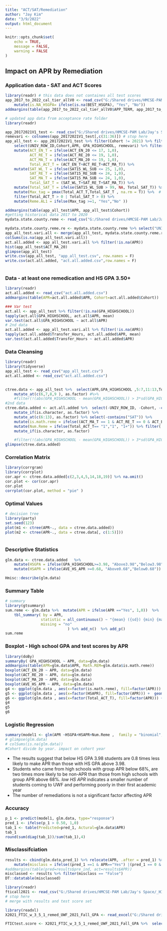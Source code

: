 ---
title: "ACT/SAT/Remediation"
author: "Jay Kim"
date: "3/9/2022"
output: html_document
---

```{r setup, include=FALSE}
knitr::opts_chunk$set(
	echo = TRUE,
	message = FALSE,
	warning = FALSE
)
```

## Impact on APR by Remediation

### Application data - SAT and ACT Scores

```{r eval=FALSE, include=FALSE}
library(readr) # this data does not containes all test scores
app_2017_to_2022_cal_tier_allV0 <- read_csv("G:/Shared drives/HMCSE-PAM Lab/Jay's Space/2021 Active Projects/08/ACCEPTANCE RATE/app_2017_to_2022_cal_tier_allV0.csv") %>% 
    mutate(is.NA_HSGPA= ifelse(is.na(BEST_HSGPA), "Yes", "No"))
addmargins(table(app_2017_to_2022_cal_tier_allV0$APP_TERM, app_2017_to_2022_cal_tier_allV0$is.NA_HSGPA))

# updated app data from acceptance rate folder
library(readr)

app_20172021V1_test <- read_csv("G:/Shared drives/HMCSE-PAM Lab/Jay's Space/2021 Active Projects/08/ACCEPTANCE RATE/app_20172021V1_test.csv") 
remevari <- colnames(app_20172021V1_test[,c(31:36)]) # stop here
app_all_test <- app_20172021V1_test %>% filter(Cohort != 2021) %>% filter(GPA_HIGHSCHOOL >= 3.50) %>% 
    select(UNIV_ROW_ID,Cohort,APR, GPA_HIGHSCHOOL, remevari) %>% filter(!is.na(ACT_RE_20) | !is.na(SAT15_RE_SUB)) %>% 
    mutate(ACT_EN_T = ifelse(ACT_EN_20 <= 17, 1,0),
           ACT_RE_T = ifelse(ACT_RE_20 <= 19, 1,0),
           ACT_MA_T = ifelse(ACT_MA_20 <= 19, 1,0),
           Total_ACT_T = (ACT_EN_T+ACT_RE_T+ACT_MA_T)) %>% 
    mutate(SAT_WL_T = ifelse(SAT15_WL_SUB <= 25, 1,0),
           SAT_RE_T = ifelse(SAT15_RE_SUB <= 24, 1,0),
           SAT_MA_T = ifelse(SAT15_MA_SUB <= 24, 1,0),
           Total_SAT_T = (SAT_WL_T+SAT_RE_T+SAT_MA_T)) %>% 
    mutate(Total_SAT_T = ifelse(SAT15_WL_SUB > 99, NA, Total_SAT_T)) %>% 
    mutate(Max_tag = pmax(Total_ACT_T,Total_SAT_T , na.rm = T)) %>%  # if both test have tags then choose minimum
    filter(Total_ACT_T > 0 | Total_SAT_T > 0) %>% 
    mutate(Reme.AL1 = ifelse(Max_tag >=1, "Yes","No" ))

addmargins(table(app_all_test$APR, app_all_test$Cohort))
#getting historical data 2017 to 2020
mydata.state.county.reme <- read_csv("G:/Shared drives/HMCSE-PAM Lab/Jay's Space/_HIGH_PRIORITY_PROJECTS/APR/APR FTIC2021 Dropout APR 1st Math/mydata.state.county.csv") 

mydata.state.county.reme.re <- mydata.state.county.reme %>% select("UNIV_ROW_ID"=Stu_UWFID, Stu_College,Stu_Gender,"Transfer_Hours"=Stu_TotalUniversityHours,StateCode,County_Group, "EthnicitiyCode"=EthnicityCdoe ,CIP_APR,AVE_HS_APR)
app_all_test.vari.all <- merge(app_all_test, mydata.state.county.reme.re, by="UNIV_ROW_ID", all.x = T)
colSums(is.na(app_all_test.vari.all))
act.all.added <- app_all_test.vari.all %>% filter(!is.na(APR))
hist(app_all_test$ACT_MA_20)
glimpse(app_all_test)
write.csv(app_all_test, "app_all_test.csv", row.names = F)
write.csv(act.all.added, "act.all.added.csv",row.names = F)
 
```

### Data - at least one remedication and HS GPA 3.50+

```{r}
library(readr)
act.all.added <- read_csv("act.all.added.csv")
addmargins(table(APR=act.all.added$APR, Cohort=act.all.added$Cohort))


```


```{r eval=FALSE, include=FALSE}
### Var test
act.all <- app_all_test %>% filter(!is.na(GPA_HIGHSCHOOL))
tapply(act.all$GPA_HIGHSCHOOL, act.all$APR, mean)
var.test(act.all$GPA_HIGHSCHOOL ~ act.all$APR)
# 2nd data
act.all.added <- app_all_test.vari.all %>% filter(!is.na(APR))
tapply(act.all.added$Transfer_Hours, act.all.added$APR, mean)
var.test(act.all.added$Transfer_Hours ~ act.all.added$APR)
```

### Data Cleansing

```{r shaping}
library(readr)
library(tidyverse)
app_all_test <- read_csv("app_all_test.csv")
act.all.added <- read_csv("act.all.added.csv")

 
ctree.data <- app_all_test %>%  select(APR,GPA_HIGHSCHOOL ,5:7,11:13,Total_ACT_T ) %>% na.omit() %>% mutate_if(is.character, as.factor) %>% 
    mutate_at(c(6,7,8,9 ), as.factor) #%>% 
    #filter(!(abs(GPA_HIGHSCHOOL - mean(GPA_HIGHSCHOOL)) > 3*sd(GPA_HIGHSCHOOL)))
#2nd data
ctree.data.added <- act.all.added %>%  select(-UNIV_ROW_ID, -Cohort, -contains("SAT15")) %>%  
    mutate_if(is.character, as.factor) %>% 
    mutate_at(c(6:13), as.factor) %>% select(-contains("SAT")) %>% 
    mutate(is.math.reme = ifelse((ACT_MA_T == 1 & ACT_RE_T == 0 & ACT_EN_T ==0), "Yes","No") ) %>% 
    mutate(Num.Reme = ifelse(Total_ACT_T== "1","1", "1+")) %>% filter(!is.na(ACT_EN_20)) %>% 
    mutate_if(is.character, as.factor)  

    #filter(!(abs(GPA_HIGHSCHOOL - mean(GPA_HIGHSCHOOL)) > 3*sd(GPA_HIGHSCHOOL)))
glimpse(ctree.data.added)
```

### Correlation Matrix

```{r cor}
library(corrgram)
library(corrplot)
cor.apr <- ctree.data.added[c(2,3,4,5,14,18,19)] %>% na.omit()
cor.plot <- cor(cor.apr)
cor.plot
corrplot(cor.plot, method = "pie" )
```

### Optimal Values

```{r ctree}
# decision tree
library(party)
set.seed(123)
plot(m1 <- ctree(APR~., data = ctree.data.added))
plot(m2 <- ctree(APR~., data = ctree.data[, c(1:5)]))
 
```

### Descriptive Statistics

```{r descriptive}
glm.data <- ctree.data.added   %>%     
    mutate(HSGPA = ifelse(GPA_HIGHSCHOOL>=3.98, "Above3.98","Below3.98")) %>% 
    mutate(HSAPR = ifelse(AVE_HS_APR >=0.68, "Above0.68","Below0.68"))  

Hmisc::describe(glm.data)

```

### Summary Table

```{r }
# summary 
library(gtsummary)
sum.reme <- glm.data %>%  mutate(APR = ifelse(APR =="Yes", 1,0))  %>% 
    tbl_summary( by = APR,
                statistic = all_continuous() ~ "{mean} ({sd}) {min} {max}",
                missing = "no"
                            ) %>% add_n()  %>% add_p()
sum.reme
```

### Boxplot - High school GPA and test scores by APR

```{r boxplot}
library(doBy)
summaryBy( GPA_HIGHSCHOOL ~ APR, data=glm.data)
addmargins(table(APR=glm.data$APR, Math.REM=glm.data$is.math.reme))
boxplot(ACT_EN_20 ~ APR, data=glm.data)
boxplot(ACT_RE_20 ~ APR, data=glm.data)
boxplot(ACT_MA_20 ~ APR, data=glm.data)
boxplot(AVE_HS_APR ~ APR, data=glm.data)
g4 <- ggplot(glm.data , aes(x=factor(is.math.reme), fill=factor(APR))) +  geom_bar() +labs(title = " APR by ACT Math Remedication")
g5 <- ggplot(glm.data , aes(x=factor(HSAPR), fill=factor(APR))) +  geom_bar() 
g6 <- ggplot(glm.data , aes(x=factor(Total_ACT_T), fill=factor(APR))) +  geom_bar()
g4
g5
g6
```

### Logistic Regression


```{r}

summary(model1 <- glm(APR ~HSGPA+HSAPR+Num.Reme ,  family = "binomial", data = glm.data))
# glimpse(glm.data)
# colSums(is.na(glm.data))
#Cohort divide by year. impact on cohort year
```
- The results suggest that below HS GPA 3.98 students are 0.8 times less likely to make APR than those with HS GPA above 3.98.
- Students who came from high schools with group APR below 68%, are two times more likely to be non-APR than those from high schools with group APR above 68%.
*low HS APR* indicates a smaller number of students coming to UWF and performing poorly in their first academic year
- The number of remediations is not a significant factor affecting APR




### Accuracy

```{r}

p_1 <- predict(model1, glm.data, type="response")
pred_1 <- ifelse(p_1 > 0.50, 1,0)
tab_1 <- table(Predicted=pred_1, Actural=glm.data$APR)
tab_1
round(sum(diag(tab_1))/sum(tab_1),4)
```

### Misclassifciation

```{r}
results <- cbind(glm.data,pred_1) %>% relocate(APR, .after = pred_1) %>% relocate(GPA_HIGHSCHOOL, .after = HSGPA) %>% 
    mutate(misclass = ifelse((pred_1 ==1 & APR=="Yes") |(pred_1 == 0 & APR=="No"), "True","False"))
#addmargins(table(pred=results$pre_ind, act=results$APR))
misclassed <- results %>% filter(misclass == "False")
DT::datatable(misclassed)
```


```{r eval=FALSE, include=FALSE}
library(readr)
fticall2021 <- read_csv("G:/Shared drives/HMCSE-PAM Lab/Jay's Space/_HIGH_PRIORITY_PROJECTS/APR/APR FTIC2021 Dropout APR 1st Math/output_ftic2021.pre.1st.apr.drop.out.rerun.v1.csv")
# stop here 
# merge with results and test score set

```



```{r eval=FALSE, include=FALSE}
library(readxl)
X2021_FTIC_w_3_5_1_remed_UWF_2021_Fall_GPA <- read_excel("G:/Shared drives/HMCSE-PAM Lab/Jay's Space/2022 Active Projects/01/SAT_ACT_3.5_Remediation/2021 FTIC w 3.5+ 1 remed_UWF 2021 Fall GPA.xlsx")

FTICtest.score <- X2021_FTIC_w_3_5_1_remed_UWF_2021_Fall_GPA %>%  select(UWFID, contains("SAT"), contains("ACT"))

```

